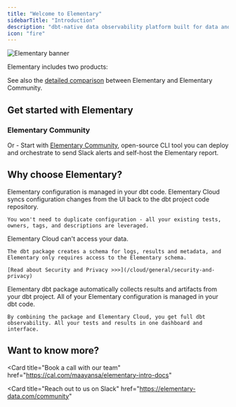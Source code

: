 ```yaml
---
title: "Welcome to Elementary"
sidebarTitle: "Introduction"
description: "dbt-native data observability platform built for data and analytics engineers."
icon: "fire"
---
```


<div className="dark:#4A165C rounded-md p-0">
  <img
    src="https://res.cloudinary.com/diuctyblm/image/upload/v1699193505/mintlify_header_eqa3jy.png"
    alt="Elementary banner"
  />
</div>


Elementary includes two products:

<Snippet file="quickstart/quickstart-cards.mdx" />

See also the [detailed comparison](/overview/cloud-vs-oss) between Elementary and Elementary Community.

## Get started with Elementary

<Snippet file="cloud/quickstart-steps.mdx" />

### Elementary Community

Or - Start with [Elementary Community](/oss/quickstart/quickstart-cli-package), open-source CLI tool you can deploy and orchestrate to send Slack alerts and self-host the Elementary report.


## Why choose Elementary?

<AccordionGroup>
  <Accordion title="Built for data developers" icon="code" iconType="solid">
    Elementary configuration is managed in your dbt code. 
    Elementary Cloud syncs configuration changes from the UI back to the dbt project code repository.

    You won't need to duplicate configuration - all your existing tests, owners, tags, and descriptions are leveraged.

  </Accordion>

  <Accordion title="Secure by design" icon="lock" iconType="solid">
    Elementary Cloud can't access your data.

    The dbt package creates a schema for logs, results and metadata, and Elementary only requires access to the Elementary schema.

    [Read about Security and Privacy >>>](/cloud/general/security-and-privacy)

  </Accordion>

  <Accordion title="dbt native" icon="cube">
    Elementary dbt package automatically collects results and artifacts from your dbt project. All of your Elementary configuration is managed in your dbt code.

    By combining the package and Elementary Cloud, you get full dbt observability. All your tests and results in one dashboard and interface.

  </Accordion>

</AccordionGroup>


## Want to know more?

<Card
title="Book a call with our team"
href="https://cal.com/maayansa/elementary-intro-docs"
></Card>
<Card
title="Reach out to us on Slack"
href="https://elementary-data.com/community"
></Card>

